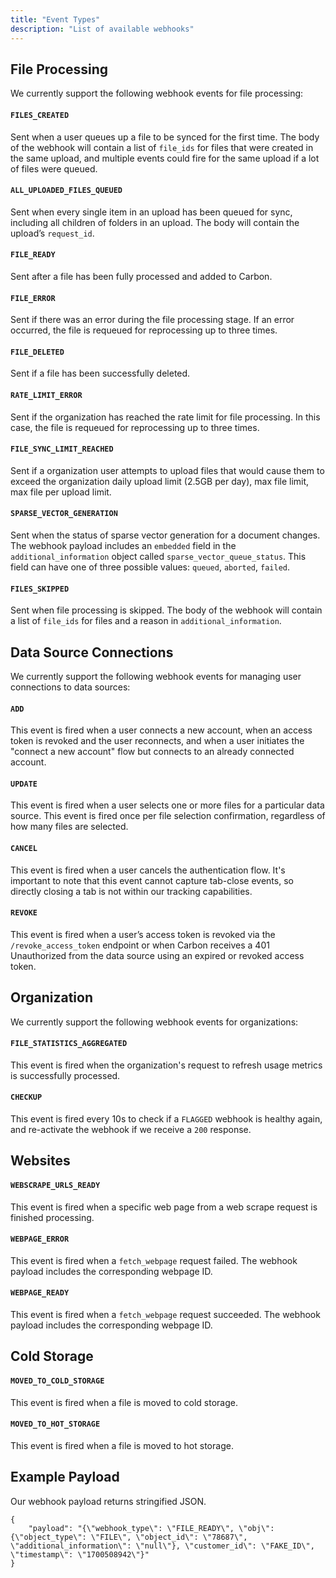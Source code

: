 ```yaml
---
title: "Event Types"
description: "List of available webhooks"
---
```


## File Processing

We currently support the following webhook events for file processing:
#### `FILES_CREATED`
Sent when a user queues up a file to be synced for the first time. The body of the webhook will contain a list of `file_ids` for files that were created in the same upload, and multiple events could fire for the same upload if a lot of files were queued.
#### `ALL_UPLOADED_FILES_QUEUED`
Sent when every single item in an upload has been queued for sync, including all children of folders in an upload. The body will contain the upload’s `request_id`.
#### `FILE_READY`
Sent after a file has been fully processed and added to Carbon.
#### `FILE_ERROR`
Sent if there was an error during the file processing stage. If an error occurred, the file is requeued for reprocessing
    up to three times.
#### `FILE_DELETED`
Sent if a file has been successfully deleted.
#### `RATE_LIMIT_ERROR`
Sent if the organization has reached the rate limit for file processing. In this case, the file is requeued for reprocessing
    up to three times.
#### `FILE_SYNC_LIMIT_REACHED`
Sent if a organization user attempts to upload files that would cause them to exceed the organization daily upload limit (2.5GB per day), max file limit, max file per upload limit.
#### `SPARSE_VECTOR_GENERATION`
Sent when the status of sparse vector generation for a document changes. The webhook payload includes an `embedded` field in the `additional_information` object called `sparse_vector_queue_status`. This field can have one of three possible values: `queued`, `aborted`, `failed`.
#### `FILES_SKIPPED`
Sent when file processing is skipped. The body of the webhook will contain a list of `file_ids` for files and a reason in `additional_information`.

## Data Source Connections

We currently support the following webhook events for managing user connections to data sources:

#### `ADD` 
This event is fired when a user connects a new account, when an access token is revoked and the user reconnects, and when a user initiates the "connect a new account" flow but connects to an already connected account.

#### `UPDATE` 
This event is fired when a user selects one or more files for a particular data source. This event is fired once per file selection confirmation, regardless of how many files are selected.

#### `CANCEL` 
This event is fired when a user cancels the authentication flow. It's important to note that this event cannot capture tab-close events, so directly closing a tab is not within our tracking capabilities.

#### `REVOKE`
This event is fired when a user’s access token is revoked via the `/revoke_access_token` endpoint or when Carbon receives a 401 Unauthorized from the data source using an expired or revoked access token.

## Organization

We currently support the following webhook events for organizations:

#### `FILE_STATISTICS_AGGREGATED`
This event is fired when the organization's request to refresh usage metrics is successfully processed.

#### `CHECKUP`
This event is fired every 10s to check if a `FLAGGED` webhook is healthy again, and re-activate the webhook if we receive a `200` response.

## Websites
#### `WEBSCRAPE_URLS_READY`
This event is fired when a specific web page from a web scrape request is finished processing.
#### `WEBPAGE_ERROR`
This event is fired when a `fetch_webpage` request failed. The webhook payload includes the corresponding webpage ID.
#### `WEBPAGE_READY`
This event is fired when a `fetch_webpage` request succeeded. The webhook payload includes the corresponding webpage ID.

## Cold Storage
#### `MOVED_TO_COLD_STORAGE`
This event is fired when a file is moved to cold storage.
#### `MOVED_TO_HOT_STORAGE`
This event is fired when a file is moved to hot storage.


## Example Payload
Our webhook payload returns stringified JSON.
```
{
    "payload": "{\"webhook_type\": \"FILE_READY\", \"obj\": {\"object_type\": \"FILE\", \"object_id\": \"78687\", \"additional_information\": \"null\"}, \"customer_id\": \"FAKE_ID\", \"timestamp\": \"1700508942\"}"
}
```